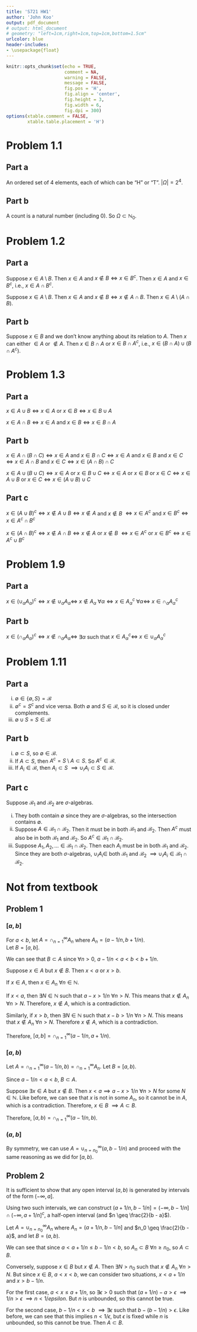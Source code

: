 ```yaml
---
title: 'S721 HW1'
author: 'John Koo'
output: pdf_document
# output: html_document
# geometry: "left=1cm,right=1cm,top=1cm,bottom=1.5cm"
urlcolor: blue
header-includes:
- \usepackage{float}
---
```


```r
knitr::opts_chunk$set(echo = TRUE, 
                      comment = NA, 
                      warning = FALSE, 
                      message = FALSE, 
                      fig.pos = 'H', 
                      fig.align = 'center', 
                      fig.height = 3, 
                      fig.width = 6, 
                      fig.dpi = 300)
options(xtable.comment = FALSE, 
        xtable.table.placement = 'H')
```

# Problem 1.1

## Part a

An ordered set of 4 elements, each of which can be "H" or "T". $|\Omega| = 2^4$. 

## Part b

A count is a natural number (including 0). So $\Omega \subset \mathbb{N}_0$.

# Problem 1.2

## Part a

Suppose $x \in A \setminus B$. Then $x \in A$ and 
$x \notin B \iff x \in B^c$. Then $x \in A$ and $x \in B^c$, i.e., 
$x \in A \cap B^c$.

Suppose $x \in A \setminus B$. Then $x \in A$ and 
$x \notin B \iff x \notin A \cap B$. Then $x \in A \setminus (A \cap B)$.

## Part b

Suppose $x \in B$ and we don't know anything about its relation to $A$. Then 
$x$ can either $\in A$ or $\notin A$. Then $x \in B \cap A$ or 
$x \in B \cap A^c$, i.e., $x \in (B \cap A) \cup (B \cap A^c)$.

# Problem 1.3

## Part a

$x \in A \cup B \iff x \in A$ or $x \in B \iff x \in B \cup A$

$x \in A \cap B \iff x \in A$ and $x \in B \iff x \in B \cap A$

## Part b

$x \in A \cap (B \cap C) \iff x \in A$ and $x \in B \cap C \iff x \in A$ and 
$x \in B$ and $x \in C \iff x \in A \cap B$ and 
$x \in C \iff x \in (A \cap B) \cap C$

$x \in A \cup (B \cup C) \iff x \in A$ or $x \in B \cup C \iff x \in A$ or 
$x \in B$ or $x \in C \iff x \in A \cup B$ or 
$x \in C \iff x \in (A \cup B) \cup C$

## Part c

$x \in (A \cup B)^c \iff x \notin A \cup B \iff x \notin A$ and $x \notin B$
$\iff x \in A^c$ and $x \in B^c \iff x \in A^c \cap B^c$

$x \in (A \cap B)^c \iff x \notin A \cap B \iff x \notin A$ or $x \notin B$
$\iff x \in A^c$ or $x \in B^c \iff x \in A^c \cup B^c$

# Problem 1.9

## Part a

$x \in (\cup_\alpha A_\alpha)^c \iff x \notin \cup_\alpha A_\alpha \iff$
$x \notin A_\alpha$ $\forall \alpha \iff x \in A_\alpha^c$ $\forall \alpha \iff$
$x \in \cap_\alpha A_\alpha^c$

## Part b

$x \in (\cap_\alpha A_\alpha)^c \iff x \notin \cap_\alpha A_\alpha \iff$ 
$\exists \alpha$ such that $x \in A_\alpha^c \iff$ 
$x \in \cup_\alpha A_\alpha^c$

# Problem 1.11

## Part a

i. $\emptyset \in \{\emptyset, S\} = \mathcal{B}$
ii. $\emptyset^c = S^c$ and vice versa. Both $\emptyset$ and 
$S \in \mathcal{B}$, so it is closed under complements.
iii. $\emptyset \cup S = S \in \mathcal{B}$

## Part b

i. $\emptyset \subset S$, so $\emptyset \in \mathcal{B}$.
ii. If $A \subset S$, then $A^c = S \setminus A \subset S$. So 
$A^c \in \mathcal{B}$.
iii. If $A_i \in \mathcal{B}$, then $A_i \subset S$ 
$\implies \cup_i A_i \subset S \in \mathcal{B}$. 

## Part c

Suppose $\mathcal{B}_1$ and $\mathcal{B}_2$ are $\sigma$-algebras.

i. They both contain $\emptyset$ since they are $\sigma$-algebras, so the 
intersection contains $\emptyset$.
ii. Suppose $A \in \mathcal{B}_1 \cap \mathcal{B}_2$. Then it must be in both 
$\mathcal{B}_1$ and $\mathcal{B}_2$. Then $A^c$ must also be in both 
$\mathcal{B}_1$ and $\mathcal{B}_2$. So 
$A^c \in \mathcal{B}_1 \cap \mathcal{B}_2$.
iii. Suppose $A_1, A_2, ... \in \mathcal{B}_1 \cap \mathcal{B}_2$. Then each 
$A_i$ must be in both $\mathcal{B}_1$ and $\mathcal{B}_2$. Since they are both 
$\sigma$-algebras, $\cup_i A_i \in$ both $\mathcal{B}_1$ and $\mathcal{B}_2$ 
$\implies \cup_i A_i \in \mathcal{B}_1 \cap \mathcal{B}_2$.

# Not from textbook

## Problem 1

### $[a, b]$

For $a < b$, let $A = \cap_{n=1}^\infty A_n$ where 
$A_n = (a - 1 / n, b + 1 / n)$.  
Let $B = [a, b]$.  

We can see that $B \subset A$ since $\forall n > 0$, 
$a - 1 / n < a < b < b + 1 / n$. 

Suppose $x \in A$ but $x \notin B$. Then $x < a$ or $x > b$. 

If $x \in A$, then $x \in A_n$ $\forall n \in \mathbb{N}$.

If $x < a$, then $\exists N \in \mathbb{N}$ such that $a - x > 1 / n$ 
$\forall n > N$. This means that $x \notin A_n$ $\forall n > N$. Therefore, 
$x \notin A$, which is a contradiction.

Similarly, if $x > b$, then $\exists N \in \mathbb{N}$ such that 
$x - b > 1 / n$ $\forall n > N$. This means that $x \notin A_n$ $\forall n > N$.
Therefore $x \notin A$, which is a contradiction.

Therefore, $[a, b] = \cap_{n=1}^\infty (a - 1 / n, a + 1 / n)$.

### $[a, b)$

Let $A = \cap_{n = 1}^\infty (a - 1 / n, b) = \cap_{n = 1}^\infty A_n$. Let 
$B = [a, b)$. 

Since $a - 1 / n < a < b$, $B \subset A$.

Suppose $\exists x \in A$ but $x \notin B$. Then $x < a \implies a - x > 1 / n$ 
$\forall n > N$ for some $N \in \mathbb{N}$. Like before, we can see that 
$x$ is not in some $A_n$, so it cannot be in $A$, which is a contradiction. 
Therefore, $x \in B$ $\implies A \subset B$. 

Therefore, $[a, b) = \cap_{n=1}^\infty (a - 1 / n, b)$.

### $(a, b]$

By symmetry, we can use $A = \cup_{n = n_0}^\infty (a, b - 1 / n)$ and proceed 
with the same reasoning as we did for $[a, b)$.

## Problem 2

It is sufficient to show that any open interval $(a, b)$ is generated by 
intervals of the form $(-\infty, a]$.

Using two such intervals, we can construct 
$(a + 1 / n, b - 1 / n] = (-\infty, b - 1 / n] \cap (-\infty, a + 1 / n]^c$, a
half-open interval (and $n \geq \frac{2}{b - a}$).

Let $A = \cup_{n = n_0}^\infty A_n$ where $A_n = (a + 1 / n, b - 1 / n]$ and 
$n_0 \geq \frac{2}{b - a}$, and let $B = (a, b)$.

We can see that since $a < a + 1 / n \leq b - 1 / n < b$, so $A_n \subset B$ 
$\forall n \geq n_0$, so $A \subset B$.

Conversely, suppose $x \in B$ but $x \notin A$. Then $\exists N > n_0$ such 
that $x \notin A_n$ $\forall n > N$. But since $x \in B$, $a < x < b$, we can
consider two situations, $x < a + 1 / n$ and $x > b - 1 / n$. 

For the first case, $a < x \leq a + 1 / n$, so $\exists \epsilon > 0$ such that 
$(a + 1 / n) - a  > \epsilon$ $\implies 1 / n > \epsilon$ 
$\implies n < 1 / epsilon$. But $n$ is unbounded, so this cannot be true. 

For the second case, $b - 1 / n < x < b$ $\implies \exists \epsilon$ such that 
$b - (b - 1 / n) > \epsilon$. Like before, we can see that this implies 
$n < 1 / \epsilon$, but $\epsilon$ is fixed while $n$ is unbounded, so this 
cannot be true. Then $A \subset B$. 